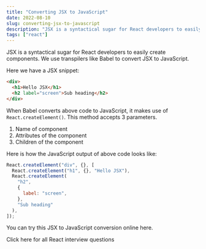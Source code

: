 ```yaml
---
title: "Converting JSX to JavaScript"
date: 2022-08-10
slug: converting-jsx-to-javascript
description: "JSX is a syntactical sugar for React developers to easily create components. We use transpilers like Babel to convert JSX to JavaScript"
tags: ["react"]
---
```



JSX is a syntactical sugar for React developers to easily create components. We use transpilers like Babel to convert JSX to JavaScript.

Here we have a JSX snippet:

```html
<div>
  <h1>Hello JSX</h1>
  <h2 label="screen">Sub heading</h2>
</div>
```

When Babel converts above code to JavaScript, it makes use of `React.createElement()`. This method accepts 3 parameters.

1. Name of component
2. Attributes of the component
3. Children of the component

Here is how the JavaScript output of above code looks like:

```javascript
React.createElement("div", {}, [
  React.createElement("h1", {}, "Hello JSX"),
  React.createElement(
    "h2",
    {
      label: "screen",
    },
    "Sub heading"
  ),
]);
```

You can try this JSX to JavaScript conversion online <Olink link="https://babeljs.io/repl#?browsers=defaults%2C%20not%20ie%2011%2C%20not%20ie_mob%2011&build=&builtIns=false&corejs=3.21&spec=false&loose=false&code_lz=Q&debug=false&forceAllTransforms=false&shippedProposals=false&circleciRepo=&evaluate=false&fileSize=false&timeTravel=false&sourceType=module&lineWrap=true&presets=env%2Creact%2Cstage-2&prettier=false&targets=&version=7.18.12&externalPlugins=&assumptions=%7B%7D">here</Olink>.

<Link to="/articles/react-interview-questions">
  Click here for all React interview questions
</Link>
